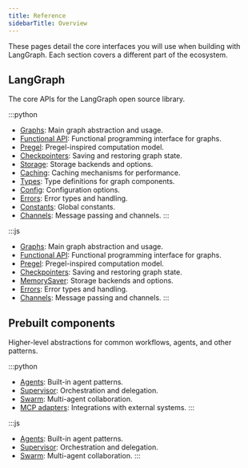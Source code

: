 ```yaml
---
title: Reference
sidebarTitle: Overview
---
```


These pages detail the core interfaces you will use when building with LangGraph. Each section covers a different part of the ecosystem.

## LangGraph

The core APIs for the LangGraph open source library.

:::python
- [Graphs](https://reference.langchain.com/python/langgraph/graphs/): Main graph abstraction and usage.
- [Functional API](https://reference.langchain.com/python/langgraph/func/): Functional programming interface for graphs.
- [Pregel](https://reference.langchain.com/python/langgraph/pregel/): Pregel-inspired computation model.
- [Checkpointers](https://reference.langchain.com/python/langgraph/checkpoints/): Saving and restoring graph state.
- [Storage](https://reference.langchain.com/python/langgraph/store/): Storage backends and options.
- [Caching](https://reference.langchain.com/python/langgraph/cache/): Caching mechanisms for performance.
- [Types](https://reference.langchain.com/python/langgraph/types/): Type definitions for graph components.
- [Config](https://reference.langchain.com/python/langgraph/config/): Configuration options.
- [Errors](https://reference.langchain.com/python/langgraph/errors/): Error types and handling.
- [Constants](https://reference.langchain.com/python/langgraph/constants/): Global constants.
- [Channels](https://reference.langchain.com/python/langgraph/channels/): Message passing and channels.
:::

:::js
- [Graphs](https://reference.langchain.com/javascript/classes/_langchain_langgraph.index.StateGraph.html): Main graph abstraction and usage.
- [Functional API](https://reference.langchain.com/javascript/functions/_langchain_langgraph.index.entrypoint.html): Functional programming interface for graphs.
- [Pregel](https://reference.langchain.com/javascript/classes/_langchain_langgraph.pregel.Pregel.html): Pregel-inspired computation model.
- [Checkpointers](https://reference.langchain.com/javascript/modules/_langchain_langgraph-checkpoint.html): Saving and restoring graph state.
- [MemorySaver](https://reference.langchain.com/javascript/classes/_langchain_langgraph-checkpoint.MemorySaver.html): Storage backends and options.
- [Errors](https://reference.langchain.com/javascript/variables/_langchain_langgraph-checkpoint.ERROR.html): Error types and handling.
- [Channels](https://reference.langchain.com/javascript/classes/_langchain_langgraph.pregel.Channel.html): Message passing and channels.
:::

## Prebuilt components

Higher-level abstractions for common workflows, agents, and other patterns.

:::python
- [Agents](https://reference.langchain.com/python/langgraph/agents/): Built-in agent patterns.
- [Supervisor](https://reference.langchain.com/python/langgraph/supervisor/): Orchestration and delegation.
- [Swarm](https://reference.langchain.com/python/langgraph/swarm/): Multi-agent collaboration.
- [MCP adapters](https://reference.langchain.com/python/langgraph/mcp/): Integrations with external systems.
:::

:::js
- [Agents](https://langchain-ai.github.io/langchainjs/reference/functions/langchain_agents.createAgent.html): Built-in agent patterns.
- [Supervisor](https://langchain-ai.github.io/langgraphjs/reference/modules/langgraph_supervisor.html): Orchestration and delegation.
- [Swarm](https://langchain-ai.github.io/langgraphjs/reference/modules/langgraph_swarm.html): Multi-agent collaboration.
:::
